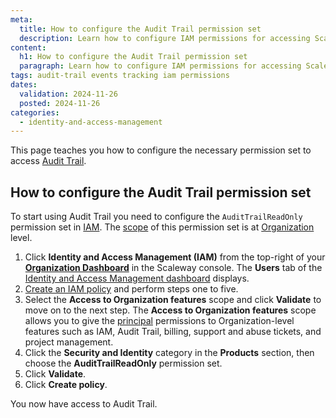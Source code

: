 ```yaml
---
meta:
  title: How to configure the Audit Trail permission set
  description: Learn how to configure IAM permissions for accessing Scaleway's Audit Trail, enabling event tracking across Organizations and Projects.
content:
  h1: How to configure the Audit Trail permission set
  paragraph: Learn how to configure IAM permissions for accessing Scaleway's Audit Trail, enabling event tracking across Organizations and Projects.
tags: audit-trail events tracking iam permissions
dates:
  validation: 2024-11-26
  posted: 2024-11-26
categories:
  - identity-and-access-management
---
```


This page teaches you how to configure the necessary permission set to access [Audit Trail](/identity-and-access-management/audit-trail/concepts/#audit-trail).

## How to configure the Audit Trail permission set

To start using Audit Trail you need to configure the `AuditTrailReadOnly` permission set in [IAM](/identity-and-access-management/iam/concepts/#iam). The [scope](/identity-and-access-management/iam/concepts/#scope) of this permission set is at [Organization](/identity-and-access-management/iam/concepts/#organization) level.

1. Click **Identity and Access Management (IAM)** from the top-right of your [**Organization Dashboard**](https://console.scaleway.com/organization) in the Scaleway console. The **Users** tab of the [Identity and Access Management dashboard](https://console.scaleway.com/iam/users) displays.
2. [Create an IAM policy](/identity-and-access-management/iam/how-to/create-policy/) and perform steps one to five.
3. Select the **Access to Organization features** scope and click **Validate** to move on to the next step.
    <Message type="important">
     The **Access to Organization features** scope allows you to give the [principal](/identity-and-access-management/iam/concepts/#principal) permissions to Organization-level features such as IAM, Audit Trail, billing, support and abuse tickets, and project management.
    </Message>
4. Click the **Security and Identity** category in the **Products** section, then choose the **AuditTrailReadOnly** permission set.
5. Click **Validate**.
6. Click **Create policy**.

You now have access to Audit Trail.